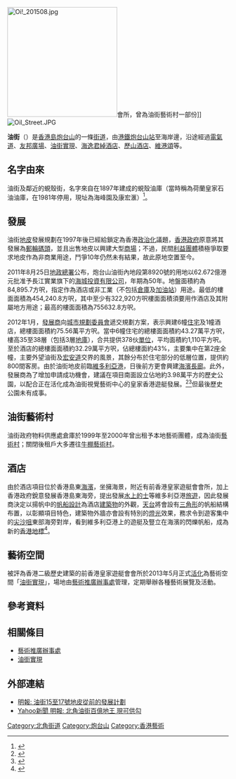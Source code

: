 {{Infobox Hong Kong Road
|   中文街道名稱    =  油街
|   英文街道名稱    =  Oil Street
|   圖片        =  File:Overlook Oil Street (brighter).jpg
|   圖片說明    =  
|   路段總長度  =  280m
|   車速限制    =  
|   行車線數量  =  雙線
|   所在地區    =  [[東區_(香港)|東區]][[炮台山|炮台山]]
|   起點        =  [[英皇道|英皇道]]
|   終點        =  [[東區走廊|東區走廊]]橋底
|   道路命名日期  = 1931年7月10日	
|   通車日期    =
}}
[[File:Oi!_201508.jpg|250px]]會所，曾為油街藝術村一部份]]
[[File:Oil_Street.JPG|thumb]]

'''油街'''（{{lang-en|'''Oil Street'''}}）是[[香港島|香港島]][[炮台山|炮台山]]的一條[[街道|街道]]，由[[港鐵|港鐵]][[炮台山站|炮台山站]]至海岸邊，沿途經過[[電氣道|電氣道]]、[[友邦廣場|友邦廣場]]、[[油街實現|油街實現]]、[[海逸君綽酒店|海逸君綽酒店]]、[[歷山酒店|歷山酒店]]、[[維港頌|維港頌]]等。

==名字由來==
油街及鄰近的蜆殼街，名字來自在1897年建成的蜆殼油庫（當時稱為荷蘭皇家石油油庫，在1981年停用，現址為海峰園及康宏滙）<ref>{{cite web|title=從街道建築找歷史: 炮台山蜆殼街和油街|url=http://weshare.hk/Soldier/articles/1197265|date=2012-03-14|publisher=WeShare|author=Soldier|accessdate=2017-12-19|archive-date=2017-12-22|archive-url=https://web.archive.org/web/20171222105042/http://weshare.hk/Soldier/articles/1197265|dead-url=no}}</ref>。

==發展==
{{main|維港頌}}

油街[[地皮|地皮]]發展規劃在1997年後已經給鎖定為香港[[政治化|政治化]]議題，[[香港政府|香港政府]]原意將其發展為[[郵輪碼頭|郵輪碼頭]]，並且出售地皮以興建大型[[商場|商場]]；不過，民間[[利益團體|利益團體]]積極爭取要求地皮作為非商業用途，鬥爭10年仍然未有結果，故此原地空置至今。

2011年8月25日[[地政總署|地政總署]]公布，炮台山油街內地段第8920號的用地以62.672億港元批准予長江實業旗下的[[海城投資有限公司|海城投資有限公司]]，年期為50年。地盤面積約為84,895.7方呎，指定作為酒店或非工業（不包括[[倉庫|倉庫]]及[[加油站|加油站]]）用途。最低的樓面面積為454,240.8方呎，其中至少有322,920方呎樓面面積須要用作酒店及其附屬地方用途；最高的樓面面積為755632.8方呎。

2012年1月，[[發展商|發展商]]向[[城市規劃委員會|城市規劃委員會]]遞交規劃方案，表示興建6幢[[住宅|住宅]]及1幢酒店，總樓面面積約75.56萬平方呎。當中6幢住宅的總樓面面積約43.27萬平方呎，樓高35至38層（包括3層[[地庫|地庫]]），合共提供378伙[[單位|單位]]，平均面積約1,110平方呎。至於酒店的總樓面面積約32.29萬平方呎，佔總樓面約43%，主要集中在第2座全幢，主要外望油街及[[宏安道|宏安道]]交界的風景，其餘分布於住宅部分的低層位置，提供約800間客房。由於油街地皮前臨[[維多利亞港|維多利亞港]]，日後前方更會興建[[海濱長廊|海濱長廊]]。此外，發展商為了增加申請成功機會，建議在項目南面設立佔地約3.98萬平方的歷史公園，以配合正在活化成為油街視覺藝術中心的皇家香港遊艇發展。<ref>{{cite news|newspaper=[[香港經濟日報|香港經濟日報]]|url=https://paper.hket.com/article/758758/長實油街地%20申建7幢住宅酒店|title=長實油街地 申建7幢住宅酒店|author=余敏欽|date=2012-01-14|location=[[香港|香港]]|accessdate=2020-09-12|archive-date=2019-08-12|archive-url=https://web.archive.org/web/20190812054059/https://paper.hket.com/article/758758/%E9%95%B7%E5%AF%A6%E6%B2%B9%E8%A1%97%E5%9C%B0%20%E7%94%B3%E5%BB%BA7%E5%B9%A2%E4%BD%8F%E5%AE%85%E9%85%92%E5%BA%97|dead-url=no}}</ref><ref>{{cite news|url=https://hk.finance.appledaily.com/finance/daily/article/20130802/18360760|title=長實油街地建巨無霸項目|newspaper=[[蘋果日報_(香港)|蘋果日報]]|date=2013-08-02|location=[[香港|香港]]|accessdate=2018-12-06|archive-date=2018-12-07|archive-url=https://web.archive.org/web/20181207045603/https://hk.finance.appledaily.com/finance/daily/article/20130802/18360760|dead-url=no}}</ref>但最後歷史公園未有成事。

==油街藝術村==
{{main|油街實現}}
油街政府物料供應處倉庫於1999年至2000年曾出租予本地藝術團體，成為油街[[藝術村|藝術村]]；關閉後租戶大多遷往[[牛棚藝術村|牛棚藝術村]]。

==酒店==
由於酒店項目位於香港島東[[海濱|海濱]]，坐擁海景，附近有前香港皇家遊艇會會所，加上香港政府銳意發展香港島東海旁，提出發展[[水上的士|水上的士]]等維多利亞港[[旅遊|旅遊]]，因此發展商決定以揚帆中的[[帆船|帆船]][[設計|設計]]為酒店[[建築物|建築物]]的外觀，[[天台_(建筑物)|天台]]將會設有[[三角形|三角形]]的帆船結構布置，以彰顯項目特色，建築物外牆亦會設有特別的[[燈光|燈光]]效果，務求令到遊客集中的[[尖沙咀|尖沙咀]]東部海旁對岸，看到維多利亞港上的遊艇及豎立在海濱的閃爍帆船，成為新的[[香港地標|香港地標]]<ref>{{cite news|url=http://orientaldaily.on.cc/cnt/news/20120508/00176_020.html|title=北角油街海濱 建港版帆船酒店|newspaper=[[東方日報_(香港)|東方日報]]|date=2012-05-08|location=[[香港|香港]]|accessdate=2012-05-08|archive-date=2012-05-10|archive-url=https://web.archive.org/web/20120510030626/http://orientaldaily.on.cc/cnt/news/20120508/00176_020.html|dead-url=no}}</ref>。

==藝術空間==
被評為香港二級歷史建築的前香港皇家遊艇會會所於2013年5月正式[[活化|活化]]為藝術空間「[[油街實現|油街實現]]」，場地由[[藝術推廣辦事處|藝術推廣辦事處]]管理，定期舉辦各種藝術展覽及活動。

==參考資料==
{{reflist}}

== 相關條目 ==
*[[藝術推廣辦事處|藝術推廣辦事處]]
*[[油街實現|油街實現]]

==外部連結==
* [http://www.mingpaotor.com/htm/News/20080402/HK-gea1h.htm 明報: 油街15至17號地皮從前的發展計劃] {{Wayback|url=http://www.mingpaotor.com/htm/News/20080402/HK-gea1h.htm |date=20080608091619 }}
* [http://hk.news.yahoo.com/article/100219/4/gnei.html Yahoo新聞 明報: 北角油街百億地王 現可供勾] {{Wayback|url=http://hk.news.yahoo.com/article/100219/4/gnei.html |date=20100225132256 }}

{{commonscat|Oil Street}}


[[Category:北角街道|Category:北角街道]]
[[Category:炮台山|Category:炮台山]]
[[Category:香港藝術|Category:香港藝術]]